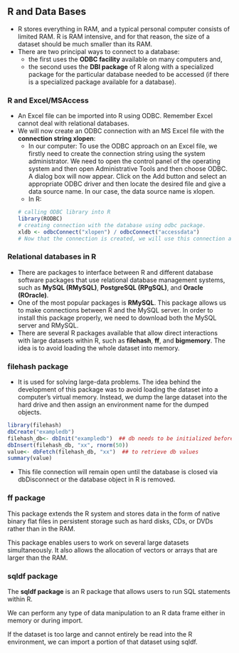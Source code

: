 ## R and Data Bases
-   R stores everything in RAM, and a typical personal computer consists of limited RAM. R is RAM intensive, and for that reason, the size of a dataset should be much smaller than its RAM.
-   There are two principal ways to connect to a database: 
    -   the first uses the **ODBC facility** available on many computers and,
    -   the second uses the **DBI package** of R along with a specialized package for the particular database needed to be accessed (if there is a specialized package available for a database).

### R and Excel/MSAccess
-   An Excel file can be imported into R using ODBC. Remember Excel cannot deal with relational databases.
-   We will now create an ODBC connection with an MS Excel file with the **connection string xlopen**:
    -   In our computer: To use the ODBC approach on an Excel file, we firstly need to create the connection string using the system administrator. We need to open the control panel of the operating system and then open Administrative Tools and then choose ODBC. A dialog box will now appear. Click on the Add button and select an appropriate ODBC driver and then locate the desired file and give a data source name. In our case, the data source name is xlopen.
    -   In R:
``` R
# calling ODBC library into R 
library(RODBC)
# creating connection with the database using odbc package. 
xldb <- odbcConnect("xlopen") / odbcConnect("accessdata")
# Now that the connection is created, we will use this connection and import the data xldata<- sqlFetch(xldb, "CSVanscombe")
```

### Relational databases in R
-   There are packages to interface between R and different database software packages that use relational database management systems, such as **MySQL (RMySQL)**, **PostgreSQL (RPgSQL)**, and **Oracle (ROracle)**.
-   One of the most popular packages is **RMySQL**. This package allows us to make connections between R and the MySQL server. In order to install this package properly, we need to download both the MySQL server and RMySQL.
-   There are several R packages available that allow direct interactions with large datasets within R, such as **filehash**, **ff**, and **bigmemory**. The idea is to avoid loading the whole dataset into memory.

### filehash package
-   It is used for solving large-data problems. The idea behind the development of this package was to avoid loading the dataset into a computer's virtual memory. Instead, we dump the large dataset into the hard drive and then assign an environment name for the dumped objects.

``` R
library(filehash) 
dbCreate("exampledb")
filehash_db<- dbInit("exampledb")  ## db needs to be initialized before accessing
dbInsert(filehash_db, "xx", rnorm(50)) 
value<- dbFetch(filehash_db, "xx")  ## to retrieve db values
summary(value)
```
-   This file connection will remain open until the database is closed via dbDisconnect or the database object in R is removed.

### ff package
This package extends the R system and stores data in the form of native binary flat files in persistent storage such as hard disks, CDs, or DVDs rather than in the RAM.

This package enables users to work on several large datasets simultaneously. It also allows the allocation of vectors or arrays that are larger than the RAM.

### sqldf package
The **sqldf package** is an R package that allows users to run SQL statements within R.

We can perform any type of data manipulation to an R data frame either in memory or during import. 

If the dataset is too large and cannot entirely be read into the R environment, we can import a portion of that dataset using sqldf.


